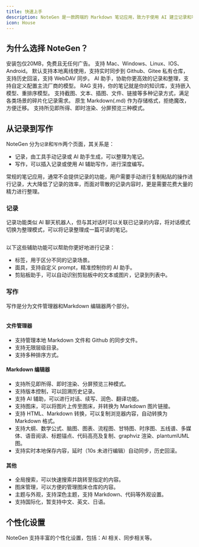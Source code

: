 ```yaml
---
title: 快速上手
description: NoteGen 是一款跨端的 Markdown 笔记应用，致力于使用 AI 建立记录和写作的桥梁，将碎片化知识整理成一篇可读的笔记。
icon: House
---
```


## 为什么选择 NoteGen？

<Cards>
  <Card title="轻量">安装包仅20MB，免费且无任何广告。</Card>
  <Card title="跨端">支持 Mac、Windows、Linux、IOS、Android。</Card>
  <Card title="同步">默认支持本地离线使用，支持实时同步到 Github、Gitee 私有仓库，支持历史回滚，支持 WebDAV 同步。</Card>
  <Card title="AI">AI 助手，协助你更高效的记录和整理，支持自定义配置主流厂商的模型。</Card>
  <Card title="RAG">RAG 支持，你的笔记就是你的知识库，支持嵌入模型、重排序模型。</Card>
  <Card title="记录">支持截图、文本、插图、文件、链接等多种记录方式，满足各类场景的碎片化记录需求。</Card>
  <Card title="Markdown">原生 Markdown(.md) 作为存储格式，拒绝魔改，方便迁移。</Card>
  <Card title="所见即所得">支持所见即所得、即时渲染、分屏预览三种模式。</Card>
</Cards>

## 从记录到写作

NoteGen 分为`记录`和`写作`两个页面，其关系是：

- 记录，由工具手动记录或 AI 助手生成，可以整理为笔记。
- 写作，可以插入记录或使用 AI 辅助写作，进行深度编写。

<Callout title="Tip">
  常规的笔记应用，通常不会提供记录的功能，用户需要手动进行复制粘贴的操作进行记录，大大降低了记录的效率，而面对零散的记录内容时，更是需要花费大量的精力进行整理。
</Callout>

### 记录

记录功能类似 AI 聊天机器人，但与其对话时可以关联已记录的内容，将对话模式切换为整理模式，可以将记录整理成一篇可读的笔记。

<Image width="0" height="0" src="https://s2.loli.net/2025/08/07/rCBjgvxISDi4q8Y.png" />

以下这些辅助功能可以帮助你更好地进行记录：

- 标签，用于区分不同的记录场景。
- 面具，支持自定义 prompt，精准控制你的 AI 助手。
- 剪贴板助手，可以自动识别剪贴板中的文本或图片，记录到列表中。

### 写作

写作是分为文件管理器和Markdown 编辑器两个部分。

<Image width="0" height="0" src="https://s2.loli.net/2025/08/07/CrDGsn4TkI8OFal.png" />

#### 文件管理器

- 支持管理本地 Markdown 文件和 Github 的同步文件。
- 支持无限层级目录。
- 支持多种排序方式。

#### Markdown 编辑器

- 支持所见即所得、即时渲染、分屏预览三种模式。
- 支持版本控制，可以回溯历史记录。
- 支持 AI 辅助，可以进行对话、续写、润色、翻译功能。
- 支持图床，可以将图片上传至图床，并转换为 Markdown 图片链接。
- 支持 HTML、Markdown 转换，可以复制浏览器内容，自动转换为 Markdown 格式。
- 支持大纲、数学公式、脑图、图表、流程图、甘特图、时序图、五线谱、多媒体、语音阅读、标题锚点、代码高亮及复制、graphviz 渲染、plantumlUML 图。
- 支持实时本地保存内容，延时（10s 未进行编辑）自动同步，历史回滚。

#### 其他

- 全局搜索，可以快速搜索并跳转至指定的内容。
- 图床管理，可以方便的管理图床仓库的内容。
- 主题与外观，支持深色主题，支持 Markdown、代码等外观设置。
- 支持国际化，暂支持中文、英文、日语。

## 个性化设置

NoteGen 支持丰富的个性化设置，包括：AI 相关、同步相关等。

<Image width="0" height="0" src="https://s2.loli.net/2025/08/07/lfacewWk2BEDsNU.png" />
